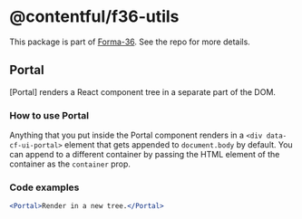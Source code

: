 # @contentful/f36-utils

This package is part of [Forma-36](https://github.com/contentful/forma-36). See the repo for more details.

## Portal

[Portal] renders a React component tree in a separate part of the DOM.

### How to use Portal

Anything that you put inside the Portal component renders in a `<div data-cf-ui-portal>` element that gets appended to `document.body` by default. You can append to a different container by passing the HTML element of the container as the `container` prop.

### Code examples

```jsx
<Portal>Render in a new tree.</Portal>
```
